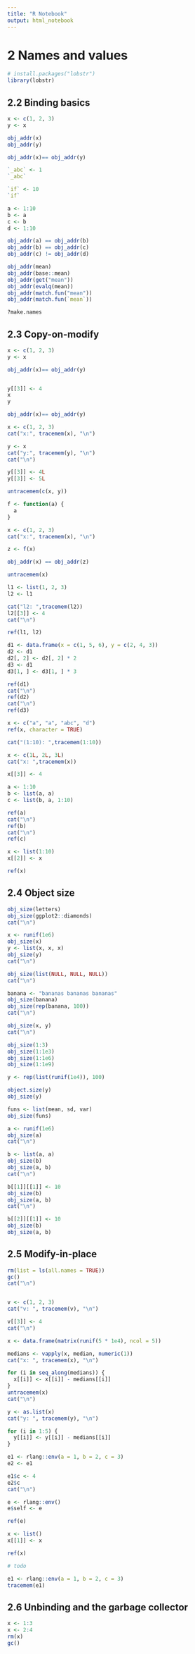 ```yaml
---
title: "R Notebook"
output: html_notebook
---
```


# 2 Names and values

```r

# install.packages("lobstr")
library(lobstr)

```

## 2.2 Binding basics

```r

x <- c(1, 2, 3)
y <- x

obj_addr(x)
obj_addr(y)

obj_addr(x)== obj_addr(y)

```

```r

`_abc` <- 1
`_abc`

`if` <- 10
`if`

```


```r

a <- 1:10
b <- a
c <- b
d <- 1:10

obj_addr(a) == obj_addr(b)
obj_addr(b) == obj_addr(c) 
obj_addr(c) != obj_addr(d) 

```

```r

obj_addr(mean)
obj_addr(base::mean)
obj_addr(get("mean"))
obj_addr(evalq(mean))
obj_addr(match.fun("mean"))
obj_addr(match.fun(`mean`))

```

```r

?make.names

```

## 2.3 Copy-on-modify

```r

x <- c(1, 2, 3)
y <- x

obj_addr(x)== obj_addr(y)


y[[3]] <- 4
x
y

obj_addr(x)== obj_addr(y)


```

```r

x <- c(1, 2, 3)
cat("x:", tracemem(x), "\n")

y <- x
cat("y:", tracemem(y), "\n")
cat("\n")

y[[3]] <- 4L
y[[3]] <- 5L

untracemem(c(x, y))

```

```r

f <- function(a) {
  a
}

x <- c(1, 2, 3)
cat("x:", tracemem(x), "\n")

z <- f(x)

obj_addr(x) == obj_addr(z)

untracemem(x)

```

```r

l1 <- list(1, 2, 3)
l2 <- l1

cat("l2: ",tracemem(l2))
l2[[3]] <- 4
cat("\n")

ref(l1, l2)

```

```r

d1 <- data.frame(x = c(1, 5, 6), y = c(2, 4, 3))
d2 <- d1
d2[, 2] <- d2[, 2] * 2
d3 <- d1
d3[1, ] <- d3[1, ] * 3

ref(d1)
cat("\n")
ref(d2)
cat("\n")
ref(d3)

```

```r

x <- c("a", "a", "abc", "d")
ref(x, character = TRUE)

```

```r

cat("(1:10): ",tracemem(1:10))

```

```r

x <- c(1L, 2L, 3L)
cat("x: ",tracemem(x))

x[[3]] <- 4

```

```r

a <- 1:10
b <- list(a, a)
c <- list(b, a, 1:10)

ref(a)
cat("\n")
ref(b)
cat("\n")
ref(c)

```

```r

x <- list(1:10)
x[[2]] <- x

ref(x)

```

## 2.4 Object size

```r

obj_size(letters)
obj_size(ggplot2::diamonds)
cat("\n")

x <- runif(1e6)
obj_size(x)
y <- list(x, x, x)
obj_size(y)
cat("\n")

obj_size(list(NULL, NULL, NULL))
cat("\n")

banana <- "bananas bananas bananas"
obj_size(banana)
obj_size(rep(banana, 100))
cat("\n")

obj_size(x, y)
cat("\n")

obj_size(1:3)
obj_size(1:1e3)
obj_size(1:1e6)
obj_size(1:1e9)

```

```r

y <- rep(list(runif(1e4)), 100)

object.size(y)
obj_size(y)

```

```r

funs <- list(mean, sd, var)
obj_size(funs)

```

```r

a <- runif(1e6)
obj_size(a)
cat("\n")

b <- list(a, a)
obj_size(b)
obj_size(a, b)
cat("\n")

b[[1]][[1]] <- 10
obj_size(b)
obj_size(a, b)
cat("\n")

b[[2]][[1]] <- 10
obj_size(b)
obj_size(a, b)

```

## 2.5 Modify-in-place

```r


rm(list = ls(all.names = TRUE))
gc()
cat("\n")


v <- c(1, 2, 3)
cat("v: ", tracemem(v), "\n")

v[[3]] <- 4
cat("\n")

x <- data.frame(matrix(runif(5 * 1e4), ncol = 5))

medians <- vapply(x, median, numeric(1))
cat("x: ", tracemem(x), "\n")

for (i in seq_along(medians)) {
  x[[i]] <- x[[i]] - medians[[i]]
}
untracemem(x)
cat("\n")

y <- as.list(x)
cat("y: ", tracemem(y), "\n")

for (i in 1:5) {
  y[[i]] <- y[[i]] - medians[[i]]
}


```

```r

e1 <- rlang::env(a = 1, b = 2, c = 3)
e2 <- e1

e1$c <- 4
e2$c
cat("\n")

e <- rlang::env()
e$self <- e

ref(e)

```

```r

x <- list()
x[[1]] <- x

ref(x)

```

```r

# todo

```

```r

e1 <- rlang::env(a = 1, b = 2, c = 3)
tracemem(e1)

```

## 2.6 Unbinding and the garbage collector

```r

x <- 1:3
x <- 2:4
rm(x)
gc()

```
































































